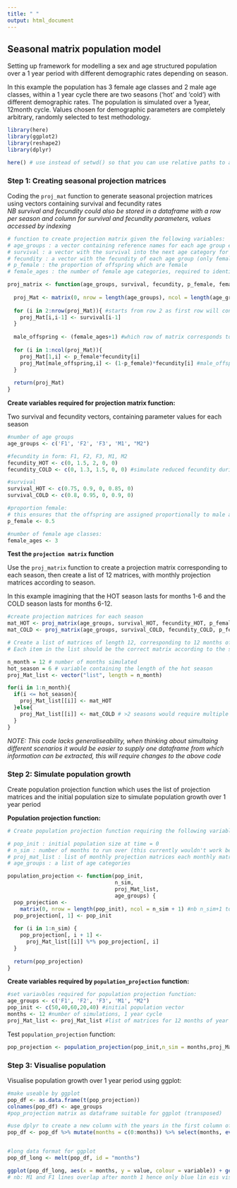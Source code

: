 ```yaml
---
title: " "
output: html_document
---
```


## Seasonal matrix population model


Setting up framework for modelling a sex and age structured population over a 1 year period with different demographic rates depending on season.

In this example the population has 3 female age classes and 2 male age classes, within a 1 year cycle there are two seasons ('hot' and 'cold') with different demographic rates. The population is simulated over a 1year, 12month cycle. Values chosen for demographic parameters are completely arbitrary, randomly selected to test methodology. 


```r
library(here)
library(ggplot2)
library(reshape2)
library(dplyr)

here() # use instead of setwd() so that you can use relative paths to access scripts
```

### Step 1: Creating seasonal projection matrices
  
    
Coding the `proj_mat` function to generate seasonal projection matrices using vectors containing survival and fecundity rates  
*NB survival and fecundity could also be stored in a dataframe with a row per season and column for survival and fecundity parameters, values accessed by indexing*

```r
# function to create projection matrix given the following variables: 
# age_groups : a vector containing reference names for each age group e.g. F1, F2, F3, M1, M2
# survival : a vector with the survival into the next age category for each age group, in the same order as the age_groups vector
# fecundity : a vector with the fecundity of each age group (only females reproduce), in the same order as the age_groups vector
# p_female : the proportion of offspring which are female
# female_ages : the number of female age categories, required to identify which row of the proj mat corresponds to the first male age group

proj_matrix <- function(age_groups, survival, fecundity, p_female, female_ages){
  
  proj_Mat <- matrix(0, nrow = length(age_groups), ncol = length(age_groups)) #projection matrix template
  
  for (i in 2:nrow(proj_Mat)){ #starts from row 2 as first row will contain fecundity 
    proj_Mat[i,i-1] <- survival[i-1]
  } 
  
  male_offspring <- (female_ages+1) #which row of matrix corresponds to male offspring
  
  for (i in 1:ncol(proj_Mat)){
    proj_Mat[1,i] <- p_female*fecundity[i]
    proj_Mat[male_offspring,i] <- (1-p_female)*fecundity[i] #male_offspring variable selects row corresponding to first male age category
  }
  
  return(proj_Mat)
}

```

**Create variables required for projection matrix function:**

Two survival and fecundity vectors, containing parameter values for each season

```r

#number of age groups
age_groups <- c('F1', 'F2', 'F3', 'M1', "M2")

#fecundity in form: F1, F2, F3, M1, M2
fecundity_HOT <- c(0, 1.5, 2, 0, 0)
fecundity_COLD <- c(0, 1.3, 1.5, 0, 0) #simulate reduced fecundity during cold season

#survival 
survival_HOT <- c(0.75, 0.9, 0, 0.85, 0)
survival_COLD <- c(0.8, 0.95, 0, 0.9, 0)

#proportion female:
# this ensures that the offspring are assigned proportionally to male and female sex classes
p_female <- 0.5

#number of female age classes:
female_ages <- 3 

```

**Test the `projection matrix` function**

Use the `proj_matrix` function to create a projection matrix corresponding to each season, then create a list of 12 matrices, with monthly projection matrices according to season.  

In this example imagining that the HOT season lasts for months 1-6 and the COLD season lasts for months 6-12.

```r
#create projection matrices for each season
mat_HOT <- proj_matrix(age_groups, survival_HOT, fecundity_HOT, p_female, female_ages)
mat_COLD <- proj_matrix(age_groups, survival_COLD, fecundity_COLD, p_female, female_ages)

# Create a list of matrices of length 12, corresponding to 12 months of year
# Each item in the list should be the correct matrix according to the season e.g. items 1-6 are mat_HOT and 6-12 are mat_COLD

n_month = 12 # number of months simulated
hot_season = 6 # variable containing the length of the hot season
proj_Mat_list <- vector("list", length = n_month)

for(i in 1:n_month){
  if(i <= hot_season){
    proj_Mat_list[[i]] <- mat_HOT 
  }else{
    proj_Mat_list[[i]] <- mat_COLD # >2 seasons would require multiple if statements
  }
}

```
*NOTE: This code lacks generaliseability, when thinking about simultaing different scenarios it would be easier to supply one dataframe from which information can be extracted, this will require changes to the above code*

### Step 2: Simulate population growth

Create population projection function which uses the list of projection matrices and the initial population size to simulate population growth over 1 year period

**Population projection function:**

```r
# Create population projection function requiring the following variables:

# pop_init : initial population size at time = 0
# n_sim : number of months to run over (this currently wouldn't work beyond 1 year period)
# proj_mat_list : list of monthly projection matrices each monthly matrix contains the appropriate  seasonal demographic rates.
# age_groups : a list of age categories

population_projection <- function(pop_init,
                                  n_sim,
                                  proj_Mat_list,
                                  age_groups) {
  pop_projection <-
    matrix(0, nrow = length(pop_init), ncol = n_sim + 1) #nb n_sim+1 to account for initial population in col 1
  pop_projection[, 1] <- pop_init 
  
  for (i in 1:n_sim) {
    pop_projection[, i + 1] <-
      proj_Mat_list[[i]] %*% pop_projection[, i]
  }
 
  return(pop_projection)
}

```

**Create variables required by `population_projection` function:**


```r

#set variavbles required for population projection function:
age_groups <- c('F1', 'F2', 'F3', 'M1', "M2")
pop_init <- c(50,40,60,20,40) #initial population vector
months <- 12 #number of simulations, 1 year cycle
proj_Mat_list <- proj_Mat_list #list of matrices for 12 months of year

```

Test `population_projection` function:

```r
pop_projection <- population_projection(pop_init,n_sim = months,proj_Mat_list, age_groups)

```

### Step 3: Visualise population

Visualise population growth over 1 year period using ggplot:

```r
#make useable by ggplot
pop_df <- as.data.frame(t(pop_projection))
colnames(pop_df) <- age_groups
#pop_projection matrix as dataframe suitable for ggplot (transposed)

#use dplyr to create a new column with the years in the first column of the df
pop_df <- pop_df %>% mutate(months = c(0:months)) %>% select(months, everything())


#long data format for ggplot
pop_df_long <- melt(pop_df, id = "months")

ggplot(pop_df_long, aes(x = months, y = value, colour = variable)) + geom_line()
# nb: M1 and F1 lines overlap after month 1 hence only blue lin eis visible

```

